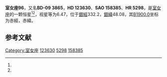 {{Starbox begin
| name = 室女座96
}}
{{Starbox observe
| epoch = [[J2000.0|J2000.0]]
| constell = [[室女座|室女座]]<ref name=SIMBAD>{{cite web
 | url=http://simbad.u-strasbg.fr/simbad/sim-id?Ident=HR+5298
 | title=Pulsating variable Star
 | publisher=Centre de Données astronomiques de Strasbourg
 | work=SIMBAD
 | accessdate=2012-07-13
 | archive-date=2019-09-14
 | archive-url=https://web.archive.org/web/20190914084344/http://simbad.u-strasbg.fr/simbad/sim-id?Ident=HR+5298
 }}</ref><ref name=DATA>{{cite web
 | url=http://vizier.u-strasbg.fr/viz-bin/VizieR-5?-out.add=.&-source=5050&-corr=PK=HR&-out.max=9999&HR=5298
 | title=VizieR Detailed Page
 | accessdate=2012-07-13
 | archive-date=2016-03-04
 | archive-url=https://web.archive.org/web/20160304205558/http://vizier.u-strasbg.fr/viz-bin/VizieR-5?-out.add=.&-source=5050&-corr=PK=HR&-out.max=9999&HR=5298
 | dead-url=no
 }}</ref>
| 星官 = 
| ra = {{RA|14|9|0.6}}<ref name=SIMBAD /><ref name=DATA />
| dec = {{DEC|-10|20|4}}<ref name=SIMBAD /><ref name=DATA />
| appmag_v = 6.47<ref name=SIMBAD /><ref name=DATA />
}}
{{Starbox character
| class = G8III<ref name=SIMBAD /><ref name=DATA />
| b-v = 1<ref name=SIMBAD /><ref name=DATA />
| u-b = 0.73<ref name=SIMBAD /><ref name=DATA />
| r-i = <ref name=SIMBAD /><ref name=DATA />
| variable = 
}}
{{Starbox astrometry
| radial_v = 0.73
| prop_mo_ra = -20
| parallax = 
| p_error = 
}}
{{Starbox catalog
| names =BD-09 3865，[[SAO星表|SAO]] 158385，[[HD星表|HD]] 123630，[[HR星表|HR]] 5298}}
{{Starbox reference |Simbad=HR+5298}}
{{Starbox end}}

'''室女座96'''，又名'''BD-09 3865'''，'''HD 123630'''、'''SAO 158385'''、'''HR 5298'''，是[[室女座|室女座]]的一颗恒星<ref name=SIMBAD /><ref name=DATA />，视星等为6.47，位于[[銀道座標系|銀經]]332.2，[[銀道座標系|銀緯]]48.08，其[[B1900.0|B1900.0]]坐标为赤經{{RA|14|3|40.8}}，赤緯{{DEC|-9|48.08|39}}。

== 参考文献 ==
{{reflist}}

{{star-stub}}

{{室女座恒星}}
{{星官|亢宿|4|12}}
[[Category:室女座|Category:室女座]]
[[Category:HD和HDE天體|123630]]
[[Category:HR天體|5298]]
[[Category:SAO天體|158385]]